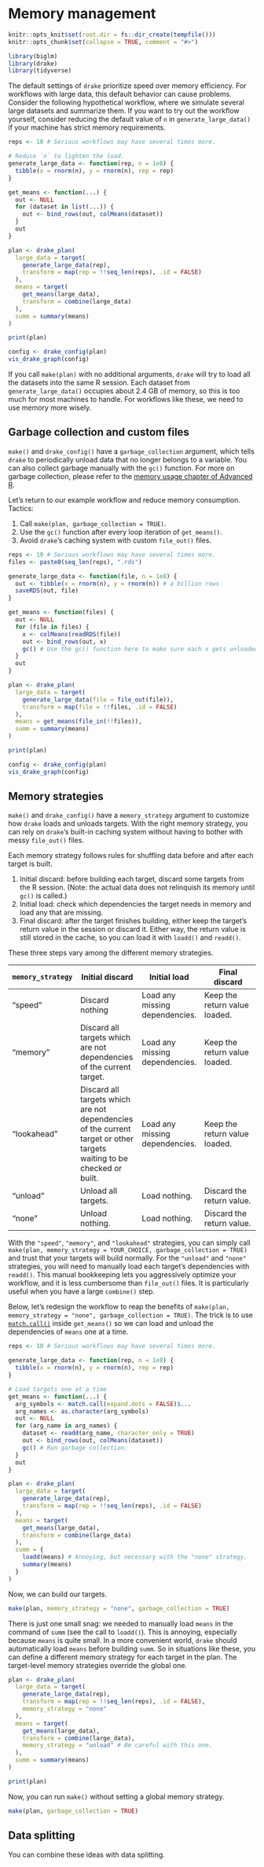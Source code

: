 # Memory management {#memory}

```r
knitr::opts_knit$set(root.dir = fs::dir_create(tempfile()))
knitr::opts_chunk$set(collapse = TRUE, comment = "#>")
```

```r
library(biglm)
library(drake)
library(tidyverse)
```

The default settings of `drake` prioritize speed over memory efficiency. For workflows with large data, this default behavior can cause problems. Consider the following hypothetical workflow, where we simulate several large datasets and summarize them. If you want to try out the workflow yourself, consider reducing the default value of `n` in `generate_large_data()` if your machine has strict memory requirements.

```r
reps <- 10 # Serious workflows may have several times more.

# Reduce `n` to lighten the load.
generate_large_data <- function(rep, n = 1e8) {
  tibble(x = rnorm(n), y = rnorm(n), rep = rep)
}

get_means <- function(...) {
  out <- NULL
  for (dataset in list(...)) {
    out <- bind_rows(out, colMeans(dataset))
  }
  out
}

plan <- drake_plan(
  large_data = target(
    generate_large_data(rep),
    transform = map(rep = !!seq_len(reps), .id = FALSE)
  ),
  means = target(
    get_means(large_data),
    transform = combine(large_data)
  ),
  summ = summary(means)
)

print(plan)
```

```r
config <- drake_config(plan)
vis_drake_graph(config)
```

If you call `make(plan)` with no additional arguments, `drake` will try to load all the datasets into the same R session. Each dataset from `generate_large_data()` occupies about 2.4 GB of memory, so this is too much for most machines to handle. For workflows like these, we need to use memory more wisely.

## Garbage collection and custom files

`make()` and `drake_config()` have a `garbage_collection` argument, which tells `drake` to periodically unload data that no longer belongs to a variable. You can also collect garbage manually with the `gc()` function. For more on garbage collection, please refer to the [memory usage chapter of Advanced R](http://adv-r.had.co.nz/memory.html#gc).

Let's return to our example workflow and reduce memory consumption. Tactics:

1. Call `make(plan, garbage_collection = TRUE)`.
2. Use the `gc()` function after every loop iteration of `get_means()`.
3. Avoid `drake`'s caching system with custom `file_out()` files.

```r
reps <- 10 # Serious workflows may have several times more.
files <- paste0(seq_len(reps), ".rds")

generate_large_data <- function(file, n = 1e8) {
  out <- tibble(x = rnorm(n), y = rnorm(n)) # a billion rows
  saveRDS(out, file)
}

get_means <- function(files) {
  out <- NULL
  for (file in files) {
    x <- colMeans(readRDS(file))
    out <- bind_rows(out, x)
    gc() # Use the gc() function here to make sure each x gets unloaded.
  }
  out
}

plan <- drake_plan(
  large_data = target(
    generate_large_data(file = file_out(file)),
    transform = map(file = !!files, .id = FALSE)
  ),
  means = get_means(file_in(!!files)),
  summ = summary(means)
)

print(plan)
```

```r
config <- drake_config(plan)
vis_drake_graph(config)
```

## Memory strategies

`make()` and `drake_config()` have a `memory_strategy` argument to customize how `drake` loads and unloads targets. With the right memory strategy, you can rely on `drake`'s built-in caching system without having to bother with messy `file_out()` files.

Each memory strategy follows rules for shuffling data before and after each target is built.

1. Initial discard: before building each target, discard some targets from the R session. (Note: the actual data does not relinquish its memory until `gc()` is called.)
2. Initial load: check which dependencies the target needs in memory and load any that are missing.
3. Final discard: after the target finishes building, either keep the target's return value in the session or discard it. Either way, the return value is still stored in the cache, so you can load it with `loadd()` and `readd()`.

These three steps vary among the different memory strategies.

`memory_strategy` | Initial discard | Initial load | Final discard
---|---|---|---
"speed" | Discard nothing | Load any missing dependencies. | Keep the return value loaded.
"memory" | Discard all targets which are not dependencies of the current target. | Load any missing dependencies. | Keep the return value loaded.
"lookahead" | Discard all targets which are not dependencies of the current target or other targets waiting to be checked or built. | Load any missing dependencies. | Keep the return value loaded.
"unload" | Unload all targets. | Load nothing. | Discard the return value.
"none" | Unload nothing. | Load nothing. | Discard the return value.

With the `"speed"`, `"memory"`, and `"lookahead"` strategies, you can simply call `make(plan, memory_strategy = YOUR_CHOICE, garbage_collection = TRUE)` and trust that your targets will build normally. For the `"unload"` and `"none"` strategies, you will need to manually load each target's dependencies with `readd()`. This manual bookkeeping lets you aggressively optimize your workflow, and it is less cumbersome than `file_out()` files. It is particularly useful when you have a large `combine()` step.

Below, let's redesign the workflow to reap the benefits of `make(plan, memory_strategy = "none", garbage_collection = TRUE)`. The trick is to use [`match.call()`](https://www.rdocumentation.org/packages/base/versions/3.6.0/topics/match.call) inside `get_means()` so we can load and unload the dependencies of `means` one at a time.

```r
reps <- 10 # Serious workflows may have several times more.

generate_large_data <- function(rep, n = 1e8) {
  tibble(x = rnorm(n), y = rnorm(n), rep = rep)
}

# Load targets one at a time
get_means <- function(...) {
  arg_symbols <- match.call(expand.dots = FALSE)$...
  arg_names <- as.character(arg_symbols)
  out <- NULL
  for (arg_name in arg_names) {
    dataset <- readd(arg_name, character_only = TRUE)
    out <- bind_rows(out, colMeans(dataset))
    gc() # Run garbage collection.
  }
  out
}

plan <- drake_plan(
  large_data = target(
    generate_large_data(rep),
    transform = map(rep = !!seq_len(reps), .id = FALSE)
  ),
  means = target(
    get_means(large_data),
    transform = combine(large_data)
  ),
  summ = {
    loadd(means) # Annoying, but necessary with the "none" strategy.
    summary(means)
  }
)
```

Now, we can build our targets.

```r
make(plan, memory_strategy = "none", garbage_collection = TRUE)
```

There is just one small snag: we needed to manually load `means` in the command of `summ` (see the call to `loadd()`). This is annoying, especially because `means` is quite small. In a more convenient world, `drake` should automatically load `means` before building `summ`. So in situations like these, you can define a different memory strategy for each target in the plan. The target-level memory strategies override the global one.

```r
plan <- drake_plan(
  large_data = target(
    generate_large_data(rep),
    transform = map(rep = !!seq_len(reps), .id = FALSE),
    memory_strategy = "none"
  ),
  means = target(
    get_means(large_data),
    transform = combine(large_data),
    memory_strategy = "unload" # Be careful with this one.
  ),
  summ = summary(means)
)

print(plan)
```

Now, you can run `make()` without setting a global memory strategy.

```r
make(plan, garbage_collection = TRUE)
```

## Data splitting

You can combine these ideas with data splitting. 

